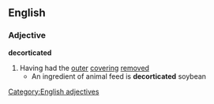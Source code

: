 ==English==
===Adjective===
'''decorticated'''
#Having had the [[outer]] [[covering]] [[removed]]
#* An ingredient of animal feed is '''decorticated''' soybean
[[Category:English adjectives]]